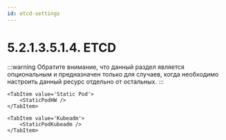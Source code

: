 ```yaml
---
id: etcd-settings
---
```




# 5.2.1.3.5.1.4. ETCD

:::warning
Обратите внимание, что данный раздел является опциональным и предназначен только для случаев, когда необходимо настроить данный ресурс отдельно от остальных.
:::

<Tabs groupId="install-type">

    <TabItem value='Static Pod'>
        <StaticPodHW />
    </TabItem>

    <TabItem value='Kubeadm'>
        <StaticPodKubeadm />
    </TabItem>

</Tabs>
